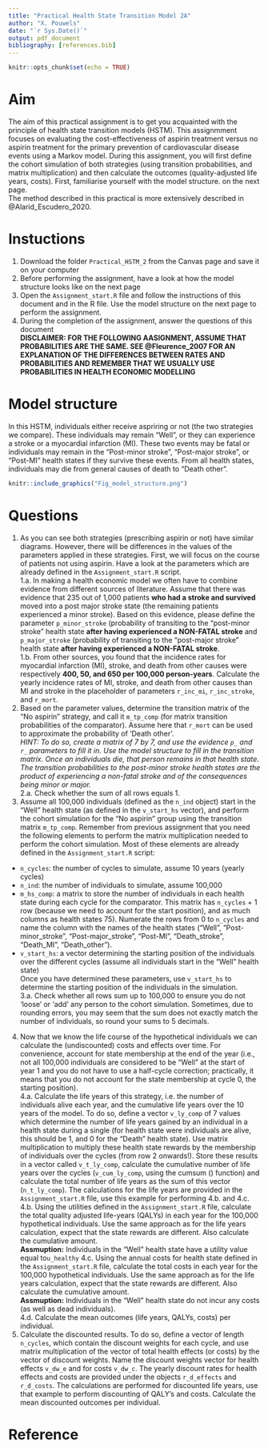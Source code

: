 ```yaml
---
title: "Practical Health State Transition Model 2A"
author: "X. Pouwels"
date: "`r Sys.Date()`"
output: pdf_document
bibliography: [references.bib]
---
```


```r
knitr::opts_chunk$set(echo = TRUE)
```
# Aim
The aim of this practical assignment is to get you acquainted with the principle of health state transition models (HSTM). This assignmment focuses on evaluating the cost-effectiveness of aspirin treatment versus no aspirin treatment for the primary prevention of cardiovascular disease events using a Markov model. During this assignment, you will first define the cohort simulation of both strategies (using transition probabilities, and matrix multiplication) and then calculate the outcomes (quality-adjusted life years, costs). First, familiarise yourself with the model structure. on the next page.  
The method described in this practical is more extensively described in @Alarid_Escudero_2020.  

# Instuctions
  
1. Download the folder `Practical_HSTM_2` from the Canvas page and save it on your computer  
2. Before performing the assignment, have a look at how the model structure looks like on the next page  
2. Open the `Assignment_start.R` file and follow the instructions of this document and in the R file. Use the model structure on the next page to perform the assignment.       
3. During the completion of the assignment, answer the questions of this document    
**DISCLAIMER: FOR THE FOLLOWING AASIGNMENT, ASSUME THAT PROBABILITIES ARE THE SAME. SEE @Fleurence_2007 FOR AN EXPLANATION OF THE DIFFERENCES BETWEEN RATES AND PROBABILITIES AND REMEMBER THAT WE USUALLY USE PROBABILITIES IN HEALTH ECONOMIC MODELLING**  

\newpage
# Model structure  
In this HSTM, individuals either receive aspriring or not (the two strategies we compare). These individuals may remain "Well", or they can experience a stroke or a myocardial infarction (MI). These two events may be fatal or individuals may remain in the "Post-minor stroke", "Post-major stroke", or "Post-MI" health states if they survive these events. From all health states, individuals may die from general causes of death to "Death other".  
```r
knitr::include_graphics("Fig_model_structure.png")
```

\newpage
# Questions
1. As you can see both strategies (prescribing aspirin or not) have similar diagrams. However, there will be differences in the values of the parameters applied in these strategies. First, we will focus on the course of patients not using aspirin. Have a look at the parameters which are already defined in the `Assignment_start.R` script.  
1.a.	In making a health economic model we often have to combine evidence from different sources of literature. Assume that there was evidence that 235 out of 1,000 patients **who had a stroke and survived** moved into a post major stroke state (the remaining patients experienced a minor stroke). Based on this evidence, please define the parameter `p_minor_stroke` (probability of transiting to the "post-minor stroke" health state **after having experienced a NON-FATAL stroke** and `p_major_stroke` (probability of transiting to the "post-major stroke" health state **after having experienced a NON-FATAL stroke**.   
1.b. From other sources, you found that the incidence rates for myocardial infarction (MI), stroke, and death from other causes were respectively **400, 50, and 650 per 100,000 person-years**. Calculate the yearly incidence rates of MI, stroke, and death from other causes than MI and stroke in the placeholder of parameters `r_inc_mi`, `r_inc_stroke`, and `r_mort`.  
2. Based on the parameter values, determine the transition matrix of the "No aspirin" strategy, and call it `m_tp_comp` (for matrix transition probabilities of the comparator). Assume here that `r_mort` can be used to approximate the probability of ‘Death other’.  
*HINT: To do so, create a matrix of 7 by 7, and use the evidence `p_` and `r_` parameters to fill it in. Use the model structure to fill in the transition matrix. Once an individuals die, that person remains in that health state. The transition probabilities to the post-minor stroke health states are the product of experiencing a non-fatal stroke and of the consequences being minor or major.*  
2.a. Check whether the sum of all rows equals 1.  
3. Assume all 100,000 individuals (defined as the `n_ind` object) start in the "Well" health state (as defined in the `v_start_hs` vector), and perform the cohort simulation for the "No aspirin" group using the transition matrix `m_tp_comp`. Remember from previous assignment that you need the following elements to perform the matrix multiplication needed to perform the cohort simulation. Most of these elements are already defined in the `Assignment_start.R` script:    
- `n_cycles`: the number of cycles to simulate, assume 10 years (yearly cycles)  
- `n_ind`: the number of individuals to simulate, assume 100,000  
- `m_hs_comp`: a matrix to store the number of individuals in each health state during each cycle for the comparator. This matrix has `n_cycles` + 1 row (because we need to account for the start position), and as much columns as health states 75). Numerate the rows from 0 to `n_cycles` and name the column with the names of the health states ("Well", "Post-minor_stroke", "Post-major_stroke", "Post-MI", "Death_stroke", "Death_MI", "Death_other").    
- `v_start_hs`: a vector determining the starting position of the individuals over the different cycles (assume all individuals start in the "Well" health state)  
Once you have determined these parameters, use `v_start_hs` to determine the starting position of the individuals in the simulation.  
3.a. Check whether all rows sum up to 100,000 to ensure you do not 'loose' or 'add' any person to the cohort simulation. Sometimes, due to rounding errors, you may seem that the sum does not exactly match the number of individuals, so round your sums to 5 decimals.  
4.	Now that we know the life course of the hypothetical individuals we can calculate the (undiscounted) costs and effects over time. For convenience, account for state membership at the end of the year (i.e., not all 100,000 individuals are considered to be "Well" at the start of year 1 and you do not have to use a half-cycle correction; practically, it means that you do not account for the state membership at cycle 0, the starting position).  
4.a.	Calculate the life years of this strategy, i.e. the number of individuals alive each year, and the cumulative life years over the 10 years of the model. To do so, define a vector `v_ly_comp` of 7 values which determine the number of life  years gained by an individual in a health state during a single (for health state were individuals are alive, this should be 1, and 0 for the "Death" health state). Use matrix multiplication to multiply these health state rewards by the membership of individuals over the cycles (from row 2 onwards!). Store these results in a vector called `v_t_ly_comp`, calculate the cumulative number of life years over the cycles (`v_cum_ly_comp`, using the cumsum () function) and calculate the total number of life years as the sum of this vector (`n_t_ly_comp`). The calculations for the life years are provided in the `Assignment_start.R` file, use this example for performing 4.b. and 4.c.    
4.b. Using the utilities defined in the `Assignment_start.R` file, calculate the total quality adjusted life-years (QALYs) in each year for the 100,000 hypothetical individuals. Use the same approach as for the life years calculation, expect that the state rewards are different. Also calculate the cumulative amount.  
**Assmuption:** Individuals in the "Well" health state have a utility value equal to`u_healthy`
4.c. Using the annual costs for health state defined in the `Assignment_start.R` file, calculate the total costs in each year for the 100,000 hypothetical individuals. Use the same approach as for the life years calculation, expect that the state rewards are different. Also calculate the cumulative amount.  
**Assmuption:** Individuals in the "Well" health state do not incur any costs (as well as dead individuals).  
4.d. Calculate the mean outcomes (life years, QALYs, costs) per individual.  
5. Calculate the discounted results. To do so, define a vector of length `n_cycles`, which contain the discount weights for each cycle, and use matrix multiplication of the vector of total health effects (or costs) by the vector of discount weights. Name the discount weights vector for health effects `v_dw_e` and for costs `v_dw_c`. The yearly discount rates for health effects and costs are provided under the objects `r_d_effects` and `r_d_costs`. The calculations are performed for discounted life years, use that example to perform discounting of QALY's and costs. Calculate the mean discounted outcomes per individual.  

# Reference